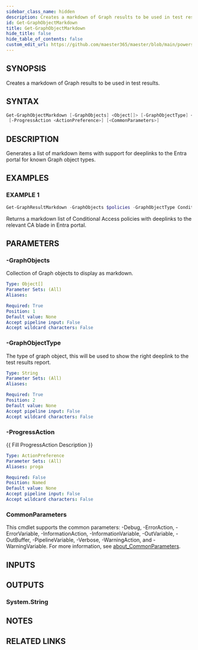 ```yaml
---
sidebar_class_name: hidden
description: Creates a markdown of Graph results to be used in test results.
id: Get-GraphObjectMarkdown
title: Get-GraphObjectMarkdown
hide_title: false
hide_table_of_contents: false
custom_edit_url: https://github.com/maester365/maester/blob/main/powershell/public/Get-GraphObjectMarkdown.ps1
---
```


## SYNOPSIS

Creates a markdown of Graph results to be used in test results.

## SYNTAX

```powershell
Get-GraphObjectMarkdown [-GraphObjects] <Object[]> [-GraphObjectType] <String>
 [-ProgressAction <ActionPreference>] [<CommonParameters>]
```

## DESCRIPTION

Generates a list of markdown items with support for deeplinks to the Entra portal for known Graph object types.

## EXAMPLES

### EXAMPLE 1

```powershell
Get-GraphResultMarkdown -GraphObjects $policies -GraphObjectType ConditionalAccess
```

Returns a markdown list of Conditional Access policies with deeplinks to the relevant CA blade in Entra portal.

## PARAMETERS

### -GraphObjects

Collection of Graph objects to display as markdown.

```yaml
Type: Object[]
Parameter Sets: (All)
Aliases:

Required: True
Position: 1
Default value: None
Accept pipeline input: False
Accept wildcard characters: False
```

### -GraphObjectType

The type of graph object, this will be used to show the right deeplink to the test results report.

```yaml
Type: String
Parameter Sets: (All)
Aliases:

Required: True
Position: 2
Default value: None
Accept pipeline input: False
Accept wildcard characters: False
```

### -ProgressAction

\{\{ Fill ProgressAction Description \}\}

```yaml
Type: ActionPreference
Parameter Sets: (All)
Aliases: proga

Required: False
Position: Named
Default value: None
Accept pipeline input: False
Accept wildcard characters: False
```

### CommonParameters

This cmdlet supports the common parameters: -Debug, -ErrorAction, -ErrorVariable, -InformationAction, -InformationVariable, -OutVariable, -OutBuffer, -PipelineVariable, -Verbose, -WarningAction, and -WarningVariable. For more information, see [about_CommonParameters](http://go.microsoft.com/fwlink/?LinkID=113216).

## INPUTS

## OUTPUTS

### System.String

## NOTES

## RELATED LINKS
